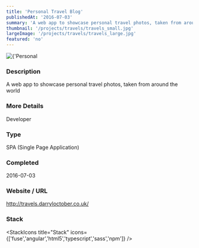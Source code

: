 ```yaml
---
title: 'Personal Travel Blog'
publishedAt: '2016-07-03'
summary: 'A web app to showcase personal travel photos, taken from around the world'
thumbnail: '/projects/travels/travels_small.jpg'
largeImage: '/projects/travels/travels_large.jpg'
featured: 'no'
---
```


<div className="relative w-full h-[400px] sm:h-[600px] md:h-[760px] lg:h-[920px]">
  <Image
    alt={'Personal Travel Blog'}
    src={'/projects/travels/travels.jpg'}
    sizes="(max-width: 640px) 100%, 100%"
    fill={true}
    priority
    style={{
      objectFit: 'contain'
    }}
  />
</div>

### Description

A web app to showcase personal travel photos, taken from around the world

### More Details

Developer

### Type

SPA (Single Page Application)


### Completed
2016-07-03

### Website / URL
http://travels.darryloctober.co.uk/


### Stack

<StackIcons
  title="Stack"
  icons={['fuse','angular','html5','typescript','sass','npm']}
  />
